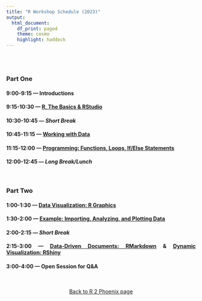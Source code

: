 ```yaml
---
title: "R Workshop Schedule (2023)"
output: 
  html_document:
    df_print: paged
    theme: cosmo
    highlight: haddock
---
```


<style>
body {
text-align: justify}
</style>

<br>
<br>

### Part One  

#### 9:00-9:15 --- Introductions

#### 9:15-10:30 --- [**R, The Basics & RStudio**](R-basics.html)

#### 10:30-10:45 --- *Short Break*  

#### 10:45-11:15 --- [**Working with Data**](R-working-with-data.html)  

#### 11:15-12:00 --- [**Programming: Functions, Loops, If/Else Statements**](R-programming.html)  

#### 12:00-12:45 --- *Long Break/Lunch*  

<br>

### Part Two  

#### 1:00-1:30 --- [**Data Visualization: R Graphics**](R-data-visualization.html)  

#### 1:30-2:00 --- [**Example: Importing, Analyzing, and Plotting Data**](R-data-example.html)  

#### 2:00-2:15 --- *Short Break*  

#### 2:15-3:00 --- [**Data-Driven Documents: RMarkdown**](R-markdown.html) & [**Dynamic Visualization: RShiny**](R-shiny.html)   

#### 3:00-4:00 --- **Open Session for Q&A**  

<br>

<p align="center">
[Back to R 2 Phoenix page](https://jacobtnyoung.github.io/R2PhX/)
</p>

<br>